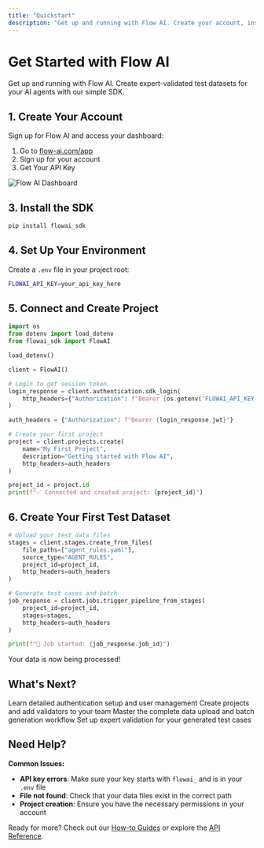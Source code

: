 ```yaml
---
title: "Quickstart"
description: "Get up and running with Flow AI. Create your account, install the SDK, and start building expert-validated test datasets."
---
```


# Get Started with Flow AI

Get up and running with Flow AI. Create expert-validated test datasets for your AI agents with our simple SDK.

## 1. Create Your Account

Sign up for Flow AI and access your dashboard:

1. Go to [flow-ai.com/app](https://flow-ai.com/app)
2. Sign up for your account
3. Get Your API Key

<Frame>
  <img src="/images/dashboard-placeholder.png" alt="Flow AI Dashboard"/>
</Frame>


## 3. Install the SDK

```bash
pip install flowai_sdk
```

## 4. Set Up Your Environment

Create a `.env` file in your project root:

```bash
FLOWAI_API_KEY=your_api_key_here
```

## 5. Connect and Create Project

```python
import os
from dotenv import load_dotenv
from flowai_sdk import FlowAI

load_dotenv()

client = FlowAI()

# Login to get session token
login_response = client.authentication.sdk_login(
    http_headers={"Authorization": f"Bearer {os.getenv('FLOWAI_API_KEY')}"}
)

auth_headers = {"Authorization": f"Bearer {login_response.jwt}"}

# Create your first project
project = client.projects.create(
    name="My First Project",
    description="Getting started with Flow AI",
    http_headers=auth_headers
)

project_id = project.id
print(f"✅ Connected and created project: {project_id}")
```

## 6. Create Your First Test Dataset

```python
# Upload your test data files
stages = client.stages.create_from_files(
    file_paths=["agent_rules.yaml"],
    source_type="AGENT_RULES", 
    project_id=project_id,
    http_headers=auth_headers
)

# Generate test cases and batch
job_response = client.jobs.trigger_pipeline_from_stages(
    project_id=project_id,
    stages=stages,
    http_headers=auth_headers
)

print(f"🚀 Job started: {job_response.job_id}")
```

<Note>
Your data is now being processed!
</Note>

## What's Next?

<CardGroup cols={2}>
  <Card title="🔐 Authentication Guide" href="/how-to/authentication-user-management">
    Learn detailed authentication setup and user management
  </Card>
  <Card title="🏗️ Manage Projects" href="/how-to/manage-projects">
    Create projects and add validators to your team
  </Card>
  <Card title="📁 Upload Datasets" href="/how-to/upload-datasets-and-generate-batch">
    Master the complete data upload and batch generation workflow
  </Card>
  <Card title="👥 Validation Tasks" href="/how-to/manage-validation-tasks">
    Set up expert validation for your generated test cases
  </Card>
</CardGroup>

## Need Help?

**Common Issues:**
- **API key errors**: Make sure your key starts with `flowai_` and is in your `.env` file
- **File not found**: Check that your data files exist in the correct path
- **Project creation**: Ensure you have the necessary permissions in your account

Ready for more? Check out our [How-to Guides](/how-to) or explore the [API Reference](/api-reference). 